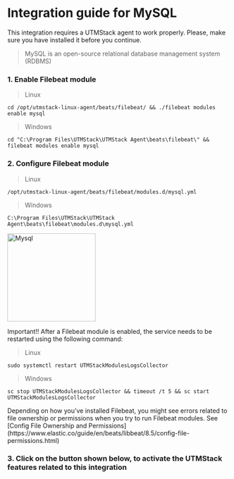 # Integration guide for MySQL


<Warning>
    This integration requires a UTMStack agent to work properly. Please, make sure you have installed it before you continue.
</Warning>

> MySQL is an open-source relational database management system (RDBMS)

### 1. Enable Filebeat module

> Linux

```
cd /opt/utmstack-linux-agent/beats/filebeat/ && ./filebeat modules enable mysql
```

> Windows

```
cd "C:\Program Files\UTMStack\UTMStack Agent\beats\filebeat\" && filebeat modules enable mysql
```

### 2. Configure Filebeat module

> Linux

```
/opt/utmstack-linux-agent/beats/filebeat/modules.d/mysql.yml
```

> Windows

```
C:\Program Files\UTMStack\UTMStack Agent\beats\filebeat\modules.d\mysql.yml
```

<img
  height="200"
  className="block rounded-xl"
  src="/assets/images/integrations/mysql/config-mysql.png"
  alt="Mysql"
/>

<Note>
    Important!! After a Filebeat module is enabled, the service needs to be restarted using the following command:   
</Note>

> Linux

```
sudo systemctl restart UTMStackModulesLogsCollector
```

> Windows

```
sc stop UTMStackModulesLogsCollector && timeout /t 5 && sc start UTMStackModulesLogsCollector
```

<Warning>
    Depending on how you’ve installed Filebeat, you might see errors related to file ownership or permissions when you try to run Filebeat modules. See [Config File Ownership and Permissions](https://www.elastic.co/guide/en/beats/libbeat/8.5/config-file-permissions.html)
</Warning>

### 3. Click on the button shown below, to activate the UTMStack features related to this integration
